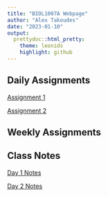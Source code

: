 ```yaml
---
title: "BIOL1007A Webpage"
author: "Alex Takoudes"
date: "2023-01-10"
output:
  prettydoc::html_pretty:
    theme: leonids
    highlight: github
---
```


## Daily Assignments

[Assignment 1](Assignment1.html)

[Assignment 2](Assignment2.html)

## Weekly Assignments

## Class Notes

[Day 1 Notes](Day1Notes.html)

[Day 2 Notes](Day2Notes.html)
